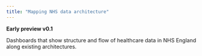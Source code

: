 ```yaml
---
title: "Mapping NHS data architecture"
---
```


__Early preview v0.1__

Dashboards that show structure and flow of healthcare data in NHS England along existing architectures.

